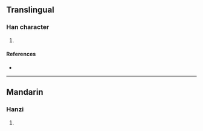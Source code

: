 {{character info/new}}
==Translingual==

===Han character===
{{Han char|rn=96|rad=玉|as=13|sn=17|four=|canj=MGHDC|ids=⿰𤣩⿱朱貝}}

# {{defn|Han|sort=玉13}}

====References====
* {{Han ref|kx=0744.021|dkj=21293|hdz=21141.040|uh=74B3|ud=29875}}

----

==Mandarin==

===Hanzi===
{{cmn-hanzi|pin=[[tián]] ([[tian2]])|wg=t'ien<sup>2</sup>}}

# {{defn|lang=cmn|sort=玉13}}
